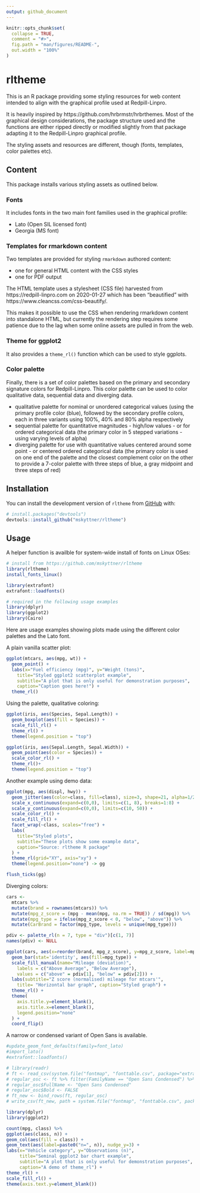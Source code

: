 ```yaml
---
output: github_document
---
```


<!-- README.md is generated from README.Rmd. Please edit that file -->

```r
knitr::opts_chunk$set(
  collapse = TRUE,
  comment = "#>",
  fig.path = "man/figures/README-",
  out.width = "100%"
)
```

# rltheme

<!-- badges: start -->
<!-- badges: end -->

This is an R package providing some styling resources for web content intended to align with the graphical profile used at Redpill-Linpro. 

It is heavily inspired by https://github.com/hrbrmstr/hrbrthemes. Most of the graphical design considerations, the package structure used and the functions are either ripped directly or modified slightly from that package adapting it to the Redpill-Linpro graphical profile. 

The styling assets and resources are different, though (fonts, templates, color palettes etc).

## Content

This package installs various styling assets as outlined below.

### Fonts

It includes fonts in the two main font families used in the graphical profile:

- Lato (Open SIL licensed font)
- Georgia (MS font)

### Templates for rmarkdown content

Two templates are provided for styling `rmarkdown` authored content:

- one for general HTML content with the CSS styles 
- one for PDF output

The HTML template uses a stylesheet (CSS file) harvested from https://redpill-linpro.com on 2020-01-27 which has been "beautified" with https://www.cleancss.com/css-beautify/.

This makes it possible to use the CSS when rendering rmarkdown content into standalone HTML, but currently the rendering step requires some patience due to the lag when some online assets are pulled in from the web.

### Theme for ggplot2

It also provides a `theme_rl()` function which can be used to style ggplots.

### Color palette

Finally, there is a set of color palettes based on the primary and secondary signature colors for Redpill-Linpro. This color palette can be used to color qualitative  data, sequential data and diverging data.

- qualitative palette for nominal or unordered categorical values (using the primary profile color (blue), followed by the secondary profile colors, each in three variants using 100%, 40% and 80% alpha respectively
- sequential palette for quantitative magnitudes - high/low values - or for ordered categorical data (the primary color in 5 stepped variations - using varying levels of alpha)
- diverging palette for use with quantitative values centered around some point - or centered ordered categorical data (the primary color is used on one end of the palette and the closest complement color on the other to provide a 7-color palette with three steps of blue, a gray midpoint and three steps of red)

## Installation

You can install the development version of `rltheme` from [GitHub](https://github.com/) with: 

``` r
# install.packages("devtools")
devtools::install_github("mskyttner/rltheme")
```

## Usage

A helper function is availble for system-wide install of fonts on Linux OSes:

```r
# install from https://github.com/mskyttner/rltheme
library(rltheme)
install_fonts_linux()

library(extrafont)
extrafont::loadfonts()

# required in the following usage examples 
library(dplyr)
library(ggplot2)
library(Cairo)

```


Here are usage examples showing plots made using the different color palettes and the Lato font.


A plain vanilla scatter plot:

```r
ggplot(mtcars, aes(mpg, wt)) +
  geom_point() +
  labs(x="Fuel efficiency (mpg)", y="Weight (tons)",
    title="Styled ggplot2 scatterplot example",
    subtitle="A plot that is only useful for demonstration purposes",
    caption="Caption goes here!") + 
  theme_rl()
```

Using the palette, qualitative coloring:

```r

ggplot(iris, aes(Species, Sepal.Length)) + 
  geom_boxplot(aes(fill = Species)) +
  scale_fill_rl() +
  theme_rl() +
  theme(legend.position = "top")

ggplot(iris, aes(Sepal.Length, Sepal.Width)) + 
  geom_point(aes(color = Species)) +
  scale_color_rl() +
  theme_rl()+
  theme(legend.position = "top")

```

Another example using demo data:

```r
ggplot(mpg, aes(displ, hwy)) +
  geom_jitter(aes(color=class, fill=class), size=3, shape=21, alpha=1/2) +
  scale_x_continuous(expand=c(0,0), limits=c(1, 8), breaks=1:8) +
  scale_y_continuous(expand=c(0,0), limits=c(10, 50)) +
  scale_color_rl() +
  scale_fill_rl() +
  facet_wrap(~class, scales="free") +
  labs(
    title="Styled plots",
    subtitle="These plots show some example data",
    caption="Source: rltheme R package"
  ) +
  theme_rl(grid="XY", axis="xy") +
  theme(legend.position="none") -> gg

flush_ticks(gg)
```

Diverging colors:

```r
cars <- 
  mtcars %>%
  mutate(brand = rownames(mtcars)) %>%
  mutate(mpg_z_score = (mpg - mean(mpg, na.rm = TRUE)) / sd(mpg)) %>%
  mutate(mpg_type = ifelse(mpg_z_score < 0, "below", "above")) %>%
  mutate(CarBrand = factor(mpg_type, levels = unique(mpg_type)))

pdiv <- palette_rl(n = 7, type = "div")[c(1, 7)]
names(pdiv) <- NULL

ggplot(cars, aes(x=reorder(brand, mpg_z_score), y=mpg_z_score, label=mpg_z_score)) +
  geom_bar(stat='identity', aes(fill=mpg_type)) +
  scale_fill_manual(name="Mileage (deviation)",
    labels = c("Above Average", "Below Average"),
    values = c("above" = pdiv[1], "below" = pdiv[2])) +
  labs(subtitle="Z score (normalised) mileage for mtcars'",
    title= "Horizontal bar graph", caption="Styled graph") +
  theme_rl() +
  theme(
    axis.title.y=element_blank(),
    axis.title.x=element_blank(),
    legend.position="none"
  ) +
  coord_flip()

```

A narrow or condensed variant of Open Sans is available.

```r
#update_geom_font_defaults(family=font_lato)
#import_lato()
#extrafont::loadfonts()

# library(readr)
# ft <- read_csv(system.file("fontmap", "fonttable.csv", package="extrafontdb"))
# regular_osc <- ft %>% filter(FamilyName == "Open Sans Condensed") %>% head(1)
# regular_osc$FullName <- "Open Sans Condensed"
# regular_osc$Bold <- FALSE
# ft_new <- bind_rows(ft, regular_osc)
# write_csv(ft_new, path = system.file("fontmap", "fonttable.csv", package="extrafontdb"))

library(dplyr)
library(ggplot2)

count(mpg, class) %>%
ggplot(aes(class, n)) +
geom_col(aes(fill = class)) +
geom_text(aes(label=paste0("n=", n)), nudge_y=3) +
labs(x="Vehicle category", y="Observations (n)",
     title="Seminal ggplot2 bar chart example",
     subtitle="A plot that is only useful for demonstration purposes",
     caption="A demo of theme_rl") +
theme_rl() +
scale_fill_rl() +
theme(axis.text.y=element_blank())
```

